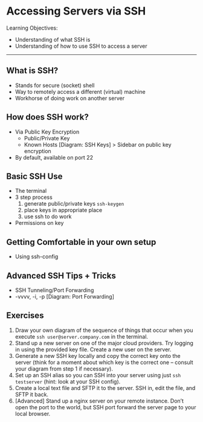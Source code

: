 # Accessing Servers via SSH {#ssh}

Learning Objectives:

* Understanding of what SSH is
* Understanding of how to use SSH to access a server

---

## What is SSH?
  * Stands for secure (socket) shell
  * Way to remotely access a different (virtual) machine
  * Workhorse of doing work on another server
  
## How does SSH work?
  * Via Public Key Encryption
    * Public/Private Key
    * Known Hosts
  [Diagram: SSH Keys]
  > Sidebar on public key encryption
  * By default, available on port 22

## Basic SSH Use
  * The terminal
  * 3 step process
    1. generate public/private keys `ssh-keygen`
    2. place keys in appropriate place
    3. use ssh to do work
  * Permissions on key

## Getting Comfortable in your own setup    
  * Using ssh-config
 
## Advanced SSH Tips + Tricks
  * SSH Tunneling/Port Forwarding
  * -vvvv, -i, -p
  [Diagram: Port Forwarding]
  
## Exercises
1. Draw your own diagram of the sequence of things that occur when you execute
`ssh user@server.company.com` in the terminal.
2. Stand up a new server on one of the major cloud providers. Try logging in
using the provided key file. Create a new user on the server.
3. Generate a new SSH key locally and copy the correct key onto the server (think for a moment about which key is the correct one -- consult your diagram from step 1 if necessary).
4. Set up an SSH alias so you can SSH into your server using just `ssh testserver` (hint: look at your SSH config).
5. Create a local text file and SFTP it to the server. SSH in, edit the file, and SFTP it back.
6. [Advanced] Stand up a nginx server on your remote instance. Don't open the port to the world, but SSH port forward the server page to your local browser.
